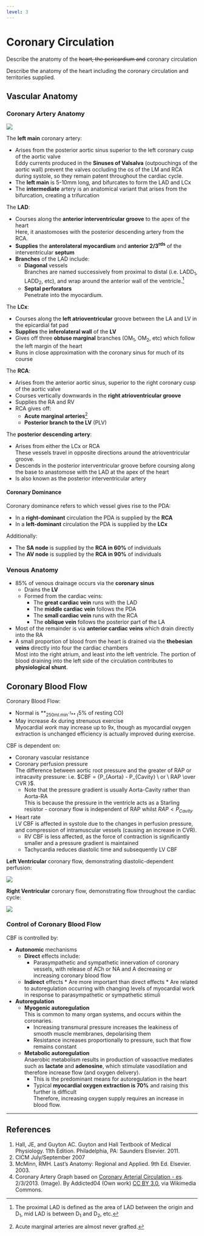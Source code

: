 ```yaml
---
level: 3
---
```


# Coronary Circulation

:::CICM
Describe the anatomy of the ~~heart, the pericardium and~~ coronary circulation
:::

:::ANZCA
Describe the anatomy of the heart including the coronary circulation and territories supplied.
:::

## Vascular Anatomy

### Coronary Artery Anatomy

<img src="resources/coronary.svg">

The **left main** coronary artery:

* Arises from the posterior aortic sinus superior to the left coronary cusp of the aortic valve\
Eddy currents produced in the **Sinuses of Valsalva** (outpouchings of the aortic wall) prevent the valves occluding the os of the LM and RCA during systole, so they remain patent throughout the cardiac cycle.
* The **left main** is 5-10mm long, and bifurcates to form the LAD and LCx
* The **intermediate** artery is an anatomical variant that arises from the bifurcation, creating a trifurcation


The **LAD**:

* Courses along the **anterior interventricular groove** to the apex of the heart\
Here, it anastomoses with the posterior descending artery from the RCA.
* **Supplies** the **anterolateral myocardium** and **anterior 2/3^rds^** of the interventricular **septum**
* **Branches** of the LAD include:
    * **Diagonal** vessels\
    Branches are named successively from proximal to distal (i.e. LADD~1~, LADD~2~, etc), and wrap around the anterior wall of the ventricle.^[The proximal LAD is defined as the area of LAD between the origin and D~1~, mid LAD is between D~1~ and D~2~, etc.]
    * **Septal perforators**\
    Penetrate into the myocardium.


The **LCx**:

* Courses along the **left atrioventricular** groove between the LA and LV in the epicardial fat pad
* **Supplies** the **inferolateral wall** of the **LV**
* Gives off three **obtuse marginal** branches (OM~1~, OM~2~, etc) which follow the left margin of the heart
* Runs in close approximation with the coronary sinus for much of its course


The **RCA**:

* Arises from the anterior aortic sinus, superior to the right coronary cusp of the aortic valve
* Courses vertically downwards in the **right atrioventricular groove**
* Supplies the RA and RV
* RCA gives off:
    * **Acute marginal arteries**^[Acute marginal arteries are almost never grafted.]
    * **Posterior branch to the LV** (PLV)

The **posterior descending artery**:

* Arises from either the LCx or RCA\
These vessels travel in opposite directions around the atrioventricular groove.
* Descends in the posterior interventricular groove before coursing along the base to anastomose with the LAD at the apex of the heart
* Is also known as the posterior interventricular artery


#### Coronary Dominance

Coronary dominance refers to which vessel gives rise to the PDA:

* In a **right-dominant** circulation the PDA is supplied by the **RCA**
* In a **left-dominant** circulation the PDA is supplied by the **LCx**

Additionally:

* The **SA node** is supplied by the **RCA in 60%** of individuals
* The **AV node** is supplied by the **RCA in 90%** of individuals

### Venous Anatomy

* 85% of venous drainage occurs via the **coronary sinus**
    * Drains the **LV**
    * Formed from the cardiac veins:
        * The **great cardiac vein** runs with the LAD
        * The **middle cardiac vein** follows the PDA
        * The **small cardiac vein** runs with the RCA
        * The **oblique vein** follows the posterior part of the LA
* Most of the remainder is via **anterior cardiac veins** which drain directly into the RA
* A small proportion of blood from the heart is drained via the **thebesian veins** directly into four the cardiac chambers\
Most into the right atrium, and least into the left ventricle. The portion of blood draining into the left side of the circulation contributes to **physiological shunt**.

## Coronary Blood Flow

Coronary Blood Flow:

* Normal is **~250ml.min^-1^** (~5% of resting CO)
* May increase 4x during strenuous exercise\
Myocardial *work* may increase up to 9x, though as myocardial oxygen extraction is unchanged efficiency is actually improved during exercise.


CBF is dependent on:

* Coronary vascular resistance
* Coronary perfusion pressure\
The difference between aortic root pressure and the greater of RAP or intracavity pressure: i.e. $CBF = {P_{Aorta} - P_{Cavity} \ or \ RAP \over CVR }$.
    * Note that the pressure gradient is usually Aorta-Cavity rather than Aorta-RA\
    This is because the pressure in the ventricle acts as a Starling resistor - coronary flow is independent of RAP whilst $RAP < P_{Cavity}$
* Heart rate\
LV CBF is affected in systole due to the changes in perfusion pressure, and compression of intramuscular vessels (causing an increase in CVR).
    * RV CBF is less affected, as the force of contraction is significantly smaller and a pressure gradient is maintained
    * Tachycardia reduces diastolic time and subsequently LV CBF


**Left Ventricular** coronary flow, demonstrating diastolic-dependent perfusion:

<img src="resources/LV-cbf.svg">


**Right Ventricular** coronary flow, demonstrating flow throughout the cardiac cycle:

<img src="resources/RV-cbf.svg">


### Control of Coronary Blood Flow

CBF is controlled by:

* **Autonomic** mechanisms
    * **Direct** effects include:
        * Parasympathetic and sympathetic innervation of coronary vessels, with release of ACh or NA and A decreasing or increasing coronary blood flow
    *  **Indirect** effects
      *  Are more important than direct effects
      *  Are related to autoregulation occurring with changing levels of myocardial work in response to parasympathetic or sympathetic stimuli
* **Autoregulation**
    * **Myogenic autoregulation**\
        This is common to many organ systems, and occurs within the coronaries.
        * Increasing transmural pressure increases the leakiness of smooth muscle membranes, depolarising them
        * Resistance increases proportionally to pressure, such that flow remains constant
    * **Metabolic autoregulation**\
    Anaerobic metabolism results in production of vasoactive mediates such as **lactate** and **adenosine**, which stimulate vasodilation and therefore increase flow (and oxygen delivery).
        * This is the predominant means for autoregulation in the heart
        * Typical **myocardial oxygen extraction is 70%** and raising this further is difficult\
        Therefore, increasing oxygen supply requires an increase in blood flow.

---

## References

1. Hall, JE, and Guyton AC. Guyton and Hall Textbook of Medical Physiology. 11th Edition. Philadelphia, PA: Saunders Elsevier. 2011. 
2. CICM July/September 2007
3. McMinn, RMH. Last's Anatomy: Regional and Applied. 9th Ed. Elsevier. 2003.
4. Coronary Artery Graph based on [Coronary Arterial Circulation - es](hhttps://commons.wikimedia.org/wiki/File:Coronary_arterial_circulation_-_es.svg). 2/3/2013. (Image). By Addicted04 (Own work) [CC BY 3.0](http://creativecommons.org/licenses/by/3.0), via Wikimedia Commons.